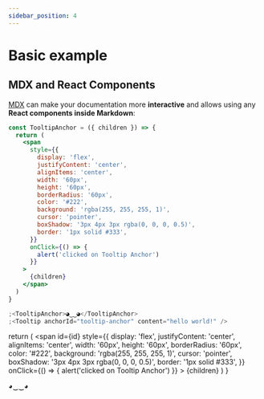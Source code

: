 ```yaml
---
sidebar_position: 4
---
```



# Basic example

## MDX and React Components

[MDX](https://mdxjs.com/) can make your documentation more **interactive** and allows using any **React components inside Markdown**:

```jsx
const TooltipAnchor = ({ children }) => {
  return (
    <span
      style={{
        display: 'flex',
        justifyContent: 'center',
        alignItems: 'center',
        width: '60px',
        height: '60px',
        borderRadius: '60px',
        color: '#222',
        background: 'rgba(255, 255, 255, 1)',
        cursor: 'pointer',
        boxShadow: '3px 4px 3px rgba(0, 0, 0, 0.5)',
        border: '1px solid #333',
      }}
      onClick={() => {
        alert('clicked on Tooltip Anchor')
      }}
    >
      {children}
    </span>
  )
}

;<TooltipAnchor>◕‿‿◕</TooltipAnchor>
;<Tooltip anchorId="tooltip-anchor" content="hello world!" />
```

  return (
    <span
      id={id}
      style={{
        display: 'flex',
        justifyContent: 'center',
        alignItems: 'center',
        width: '60px',
        height: '60px',
        borderRadius: '60px',
        color: '#222',
        background: 'rgba(255, 255, 255, 1)',
        cursor: 'pointer',
        boxShadow: '3px 4px 3px rgba(0, 0, 0, 0.5)',
        border: '1px solid #333',
      }}
      onClick={() => {
        alert('clicked on Tooltip Anchor')
      }}
    >
      {children}
    </span>
  )
}

<TooltipAnchor id="tooltip-anchor">◕‿‿◕</TooltipAnchor>
<Tooltip anchorId="tooltip-anchor" content="hello world!" />
